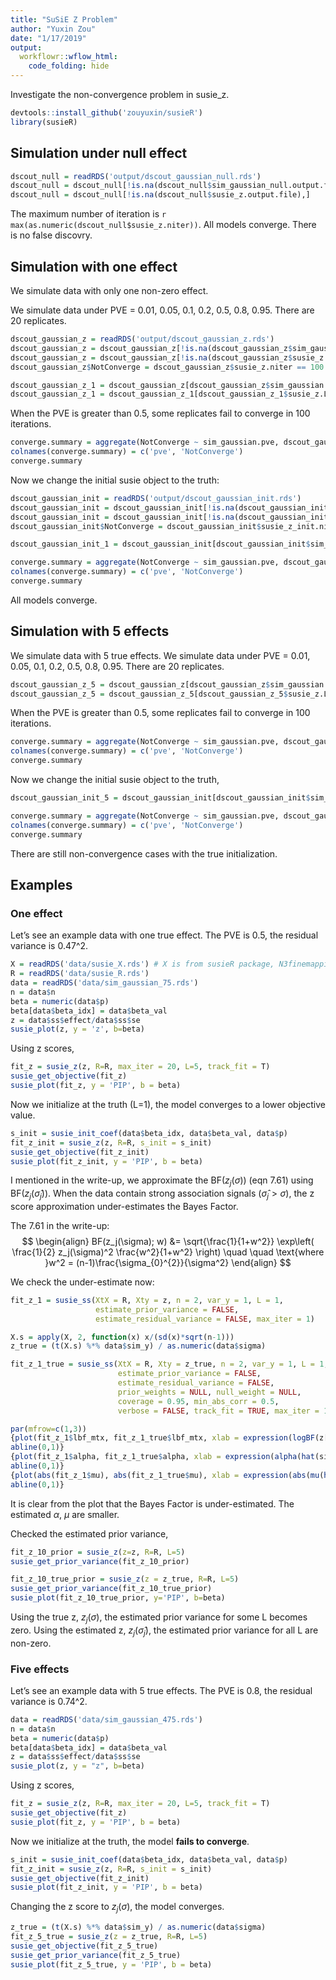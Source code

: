 ```yaml
---
title: "SuSiE Z Problem"
author: "Yuxin Zou"
date: "1/17/2019"
output: 
  workflowr::wflow_html:
    code_folding: hide
---
```


Investigate the non-convergence problem in susie_z.

```r
devtools::install_github('zouyuxin/susieR')
library(susieR)
```

## Simulation under null effect

```r
dscout_null = readRDS('output/dscout_gaussian_null.rds')
dscout_null = dscout_null[!is.na(dscout_null$sim_gaussian_null.output.file),]
dscout_null = dscout_null[!is.na(dscout_null$susie_z.output.file),]
```

The maximum number of iteration is `r max(as.numeric(dscout_null$susie_z.niter))`. All models converge. There is no false discovry.

## Simulation with one effect

We simulate data with only one non-zero effect.

We simulate data under PVE = 0.01, 0.05, 0.1, 0.2, 0.5, 0.8, 0.95. There are 20 replicates.

```r
dscout_gaussian_z = readRDS('output/dscout_gaussian_z.rds')
dscout_gaussian_z = dscout_gaussian_z[!is.na(dscout_gaussian_z$sim_gaussian.output.file),]
dscout_gaussian_z = dscout_gaussian_z[!is.na(dscout_gaussian_z$susie_z.output.file),]
dscout_gaussian_z$NotConverge = dscout_gaussian_z$susie_z.niter == 100
```

```r
dscout_gaussian_z_1 = dscout_gaussian_z[dscout_gaussian_z$sim_gaussian.effect_num == '1', ]
dscout_gaussian_z_1 = dscout_gaussian_z_1[dscout_gaussian_z_1$susie_z.L == '5' , ]
```

When the PVE is greater than 0.5, some replicates fail to converge in 100 iterations.
```r
converge.summary = aggregate(NotConverge ~ sim_gaussian.pve, dscout_gaussian_z_1, sum)
colnames(converge.summary) = c('pve', 'NotConverge')
converge.summary
```

Now we change the initial susie object to the truth:
```r
dscout_gaussian_init = readRDS('output/dscout_gaussian_init.rds')
dscout_gaussian_init = dscout_gaussian_init[!is.na(dscout_gaussian_init$sim_gaussian.output.file),]
dscout_gaussian_init = dscout_gaussian_init[!is.na(dscout_gaussian_init$susie_z_init.output.file),]
dscout_gaussian_init$NotConverge = dscout_gaussian_init$susie_z_init.niter == 100
```

```r
dscout_gaussian_init_1 = dscout_gaussian_init[dscout_gaussian_init$sim_gaussian.effect_num == '1', ]
```

```r
converge.summary = aggregate(NotConverge ~ sim_gaussian.pve, dscout_gaussian_init_1, sum)
colnames(converge.summary) = c('pve', 'NotConverge')
converge.summary
```

All models converge.

## Simulation with 5 effects

We simulate data with 5 true effects. We simulate data under PVE = 0.01, 0.05, 0.1, 0.2, 0.5, 0.8, 0.95. There are 20 replicates.

```r
dscout_gaussian_z_5 = dscout_gaussian_z[dscout_gaussian_z$sim_gaussian.effect_num == '5', ]
dscout_gaussian_z_5 = dscout_gaussian_z_5[dscout_gaussian_z_5$susie_z.L == '5' , ]
```

When the PVE is greater than 0.5, some replicates fail to converge in 100 iterations.
```r
converge.summary = aggregate(NotConverge ~ sim_gaussian.pve, dscout_gaussian_z_5, sum)
colnames(converge.summary) = c('pve', 'NotConverge')
converge.summary
```

Now we change the initial susie object to the truth, 

```r
dscout_gaussian_init_5 = dscout_gaussian_init[dscout_gaussian_init$sim_gaussian.effect_num == '5', ]
```

```r
converge.summary = aggregate(NotConverge ~ sim_gaussian.pve, dscout_gaussian_init_5, sum)
colnames(converge.summary) = c('pve', 'NotConverge')
converge.summary
```

There are still non-convergence cases with the true initialization.

## Examples

### One effect

Let's see an example data with one true effect. The PVE is 0.5, the residual variance is 0.47^2.

```r
X = readRDS('data/susie_X.rds') # X is from susieR package, N3finemapping, X is coloumn mean centered.
R = readRDS('data/susie_R.rds')
data = readRDS('data/sim_gaussian_75.rds')
n = data$n
beta = numeric(data$p)
beta[data$beta_idx] = data$beta_val
z = data$ss$effect/data$ss$se
susie_plot(z, y = 'z', b=beta)
```

Using z scores,
```r
fit_z = susie_z(z, R=R, max_iter = 20, L=5, track_fit = T)
susie_get_objective(fit_z)
susie_plot(fit_z, y = 'PIP', b = beta)
```

Now we initialize at the truth (L=1), the model converges to a lower objective value.
```r
s_init = susie_init_coef(data$beta_idx, data$beta_val, data$p)
fit_z_init = susie_z(z, R=R, s_init = s_init)
susie_get_objective(fit_z_init)
susie_plot(fit_z_init, y = 'PIP', b = beta)
```

I mentioned in the write-up, we approximate the BF($z_j(\sigma)$) (eqn 7.61) using BF($z_j(\hat{\sigma}_j)$). When the data contain strong association signals ($\hat{\sigma}_j > \sigma$), the z score approximation under-estimates the Bayes Factor.

The 7.61 in the write-up:
$$
\begin{align}
    BF(z_j(\sigma); w) &= \sqrt{\frac{1}{1+w^2}} \exp\left( \frac{1}{2} z_j(\sigma)^2 \frac{w^2}{1+w^2} \right) \quad \quad \text{where }w^2 = (n-1)\frac{\sigma_{0}^{2}}{\sigma^2}
\end{align}
$$

We check the under-estimate now:
```r
fit_z_1 = susie_ss(XtX = R, Xty = z, n = 2, var_y = 1, L = 1,
                   estimate_prior_variance = FALSE,
                   estimate_residual_variance = FALSE, max_iter = 1)
```
```r
X.s = apply(X, 2, function(x) x/(sd(x)*sqrt(n-1)))
z_true = (t(X.s) %*% data$sim_y) / as.numeric(data$sigma)

fit_z_1_true = susie_ss(XtX = R, Xty = z_true, n = 2, var_y = 1, L = 1,
                        estimate_prior_variance = FALSE,
                        estimate_residual_variance = FALSE,
                        prior_weights = NULL, null_weight = NULL,
                        coverage = 0.95, min_abs_corr = 0.5,
                        verbose = FALSE, track_fit = TRUE, max_iter = 1)
```
```r
par(mfrow=c(1,3))
{plot(fit_z_1$lbf_mtx, fit_z_1_true$lbf_mtx, xlab = expression(logBF(z[j](hat(sigma)[j]))), ylab = expression(logBF(z[j](sigma))), main='log BF')
abline(0,1)}
{plot(fit_z_1$alpha, fit_z_1_true$alpha, xlab = expression(alpha(hat(sigma)[j])), ylab = expression(alpha(sigma)), main=expression(alpha))
abline(0,1)}
{plot(abs(fit_z_1$mu), abs(fit_z_1_true$mu), xlab = expression(abs(mu(hat(sigma)[j]))), ylab = expression(abs(mu(sigma))), main=expression(abs(mu)))
abline(0,1)}
```

It is clear from the plot that the Bayes Factor is under-estimated. The estimated $\alpha$, $\mu$ are smaller.

Checked the estimated prior variance, 
```r
fit_z_10_prior = susie_z(z=z, R=R, L=5)
susie_get_prior_variance(fit_z_10_prior)
```

```r
fit_z_10_true_prior = susie_z(z = z_true, R=R, L=5)
susie_get_prior_variance(fit_z_10_true_prior)
susie_plot(fit_z_10_true_prior, y='PIP', b=beta)
```

Using the true z, $z_j(\sigma)$, the estimated prior variance for some L becomes zero. Using the estimated z, $z_j(\hat{\sigma}_j)$, the estimated prior variance for all L are non-zero.

### Five effects

Let's see an example data with 5 true effects. The PVE is 0.8, the residual variance is 0.74^2.

```r
data = readRDS('data/sim_gaussian_475.rds')
n = data$n
beta = numeric(data$p)
beta[data$beta_idx] = data$beta_val
z = data$ss$effect/data$ss$se
susie_plot(z, y = "z", b=beta)
```

Using z scores,
```r
fit_z = susie_z(z, R=R, max_iter = 20, L=5, track_fit = T)
susie_get_objective(fit_z)
susie_plot(fit_z, y = 'PIP', b = beta)
```

Now we initialize at the truth, the model **fails to converge**.
```r
s_init = susie_init_coef(data$beta_idx, data$beta_val, data$p)
fit_z_init = susie_z(z, R=R, s_init = s_init)
susie_get_objective(fit_z_init)
susie_plot(fit_z_init, y = 'PIP', b = beta)
```

Changing the z score to $z_j(\sigma)$, the model converges.
```r
z_true = (t(X.s) %*% data$sim_y) / as.numeric(data$sigma)
fit_z_5_true = susie_z(z = z_true, R=R, L=5)
susie_get_objective(fit_z_5_true)
susie_get_prior_variance(fit_z_5_true)
susie_plot(fit_z_5_true, y = 'PIP', b = beta)
```

